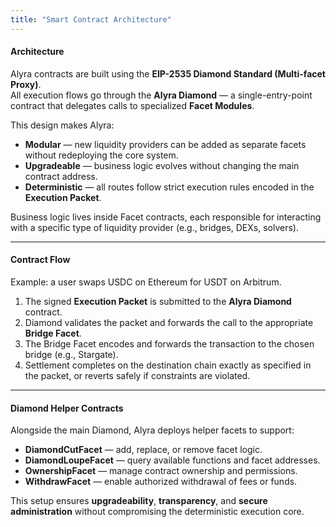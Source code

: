```yaml
---
title: "Smart Contract Architecture"
---
```


#### Architecture

Alyra contracts are built using the **EIP-2535 Diamond Standard (Multi-facet Proxy)**.\
All execution flows go through the **Alyra Diamond** — a single-entry-point contract that delegates calls to specialized **Facet Modules**.

This design makes Alyra:

- **Modular** — new liquidity providers can be added as separate facets without redeploying the core system.
- **Upgradeable** — business logic evolves without changing the main contract address.
- **Deterministic** — all routes follow strict execution rules encoded in the **Execution Packet**.

Business logic lives inside Facet contracts, each responsible for interacting with a specific type of liquidity provider (e.g., bridges, DEXs, solvers).

---

#### Contract Flow

Example: a user swaps USDC on Ethereum for USDT on Arbitrum.

1. The signed **Execution Packet** is submitted to the **Alyra Diamond** contract.
2. Diamond validates the packet and forwards the call to the appropriate **Bridge Facet**.
3. The Bridge Facet encodes and forwards the transaction to the chosen bridge (e.g., Stargate).
4. Settlement completes on the destination chain exactly as specified in the packet, or reverts safely if constraints are violated.

---

#### Diamond Helper Contracts

Alongside the main Diamond, Alyra deploys helper facets to support:

- **DiamondCutFacet** — add, replace, or remove facet logic.
- **DiamondLoupeFacet** — query available functions and facet addresses.
- **OwnershipFacet** — manage contract ownership and permissions.
- **WithdrawFacet** — enable authorized withdrawal of fees or funds.

This setup ensures **upgradeability**, **transparency**, and **secure administration** without compromising the deterministic execution core.